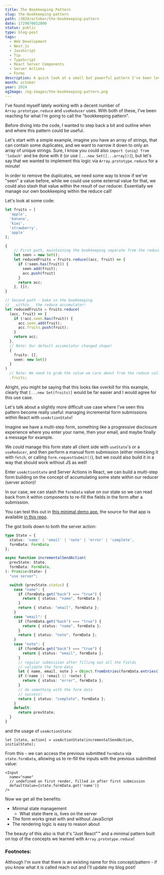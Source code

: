 ```yaml
---
title: The Bookkeeping Pattern
slug: the-bookkeeping-pattern
path: /2024/october/the-bookkeeping-pattern
date: 1729870852000
status: public
type: blog-post
tags:
  - Web Development
  - Next.js
  - JavaScript
  - Tip
  - TypeScript
  - React Server Components
  - Server Actions
  - Forms
description: A quick look at a small but powerful pattern I've been leveraging as of late!
month: october
year: 2024
ogImage: /og-images/the-bookkeeping-pattern.png
---
```



I've found myself lately working with a decent number of `Array.prototype.reduce` and `useReducer` uses. With both of these, I've been reaching for what I'm going to call the "bookkeeping pattern"<FootnoteRef id="1" />.

Before diving into the code, I wanted to step back a bit and outline when and where this pattern could be useful.

Let's start with a simple example, imagine you have an array of strings, that can contain some duplicates, and we want to narrow it down to only an array of unique strings. Sure, I know you could also `import {uniq} from 'lodash'` and be done with it (or use `[...new Set([...array])]`), but let's say that we wanted to implement this logic via `Array.prototype.reduce` for a minute! 

In order to remove the duplicates, we need some way to know if we've "seen" a value before, while we could use some external value for that, we could also stash that value within the result of our reducer. Essentially we manage our own bookkeeping within the reduce call!

Let's look at some code:

```ts
let fruits = [
  'apple',
  'banana',
  'kiwi',
  'strawberry',
  'apple'
];

{
	// First path, maintaining the bookkeeping separate from the reduce:
	let seen = new Set();
	let reducedFruits = fruits.reduce((acc, fruit) => {
	  if (!seen.has(fruit)) {
	    seen.add(fruit);
	    acc.push(fruit)
	  }
	  return acc;
	}, []);
}

// Second path - bake in the bookkeeping
// __within__ the reduce accumulator!
let reducedFruits = fruits.reduce(
  (acc, fruit) => {
    if (!acc.seen.has(fruit)) {
      acc.seen.add(fruit);
      acc.fruits.push(fruit);
    }
    return acc;
  },
  // Note: Our default accumulator changed shape!
  {
    fruits: [],
    seen: new Set()
  }
)
  // Note: We need to grab the value we care about from the reduce call
  .fruits;
```

Alright, you might be saying that this looks like overkill for this example, clearly that `[...new Set(fruits)]` would be far easier and I would agree for this use case. 

Let's talk about a slightly more difficult use case where I've seen this pattern become really useful: managing incremental form submissions within React with `useActionState`!

Imagine we have a multi-step form, something like a progressive disclosure experience where you enter your name, then your email, and maybe finally a message for example.

We _could_ manage this form state all client side with `useState`'s or a `useReducer`, and then perform a manual form submission (either mimicking it with `fetch`, or calling `form.requestSubmit()`), but we could also build it in a way that should work without JS as well!

Enter `useActionState` and Server Actions in React, we can build a multi-step form building on the concept of accumulating some state within our reducer (server action)!

In our case, we can stash the `formData` value on our state so we can read back from it within components to re-fill the fields in the form after a submission.

You can test this out in [this minimal demo app](https://multi-step-form-xi-black.vercel.app/), the source for that app is available [in this repo](https://github.com/hamlim/multi-step-form).

The gist boils down to both the server action:

```ts
type State = {
  status: 'name' | 'email' | 'note' | 'error' | 'complete',
  formData: FormData
};

async function incrementalSendAction(
  prevState: State,
  formData: FormData,
): Promise<State> {
  "use server";

  switch (prevState.status) {
    case "name": {
      if (formData.get("back") === "true") {
        return { status: "name", formData };
      }
      return { status: "email", formData };
    }
    case "email": {
      if (formData.get("back") === "true") {
        return { status: "name", formData };
      }
      return { status: "note", formData };
    }
    case "note": {
      if (formData.get("back") === "true") {
        return { status: "email", formData };
      }
      // regular submission after filling out all the fields
      // validate the form data
      let { name, email, note } = Object.fromEntries(formData.entries());
      if (!name || !email || !note) {
        return { status: "error", formData };
      }
      // do something with the form data
      // success!
      return { status: "complete", formData };
    }
    default:
      return prevState;
  }
}
```

and the usage of `useActionState`:

```tsx
let [state, action] = useActionState(incrementalSendAction, initialState);
```

From this - we can access the previous submitted `formData` via `state.formData`, allowing us to re-fill the inputs with the previous submitted value:

```tsx
<Input
  name="name"
  // undefined on first render, filled in after first submission
  defaultValue={state.formData.get('name')}
/>
```

Now we get all the benefits:
- Minimal state management
	- What state there is, lives on the server
- The form works great with and without JavaScript
- The rendering logic is easy to reason about

The beauty of this also is that it's "Just React"™ and a minimal pattern built on top of the concepts we learned with `Array.prototype.reduce`!
### Footnotes:

<Footnote id="1">Although I'm sure that there is an existing name for this concept/pattern - if you know what it is called reach out and I'll update my blog post!</Footnote>

